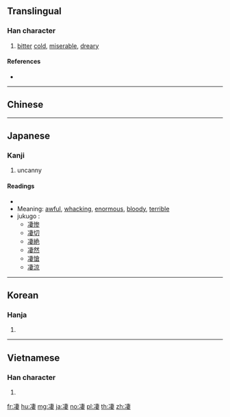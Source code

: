 {{also|淒|悽}}
==Translingual==

===Han character===
{{Han char|rn=15|rad=冫|as=08|sn=10|four=35144|canj=IMJLV|ids=⿰冫妻}}

# [[bitter]] [[cold]], [[miserable]], [[dreary]]

====References====
* {{Han ref|kx=0132.330|dkj=01657|dj=0296.220|hdz=10299.010|uh=51C4|ud=20932|bh=D0E2|bd=53474}}

----

==Chinese==
{{zh-see|淒}}

----

==Japanese==

===Kanji===
{{ja-kanji|grade=|rs=冫08}}

# uncanny

====Readings====
* {{ja-readings|on=[[せい]] (sei)|kun=[[さむい]] (samui), [[すさまじい]] (susamajii), [[すごい]] (sugoi)}}
* Meaning: [[awful]], [[whacking]], [[enormous]], [[bloody]], [[terrible]]
* jukugo<!--熟語 in English?-->:
** [[凄惨]]
** [[凄切]]
** [[凄絶]]
** [[凄然]]
** [[凄愴]]
** [[凄涼]]

----

==Korean==

===Hanja===
{{ko-hanja|hangeul=처|rv=cheo|mr=ch'ŏ}}

# {{defn|lang=ko|sort=冫08}}

----

==Vietnamese==

===Han character===
{{vi-hantu|[[thê]]|rs=冫08}}

# {{defn|lang=vi|sort=冫08}}

[[fr:凄]]
[[hu:凄]]
[[mg:凄]]
[[ja:凄]]
[[no:凄]]
[[pl:凄]]
[[th:凄]]
[[zh:凄]]